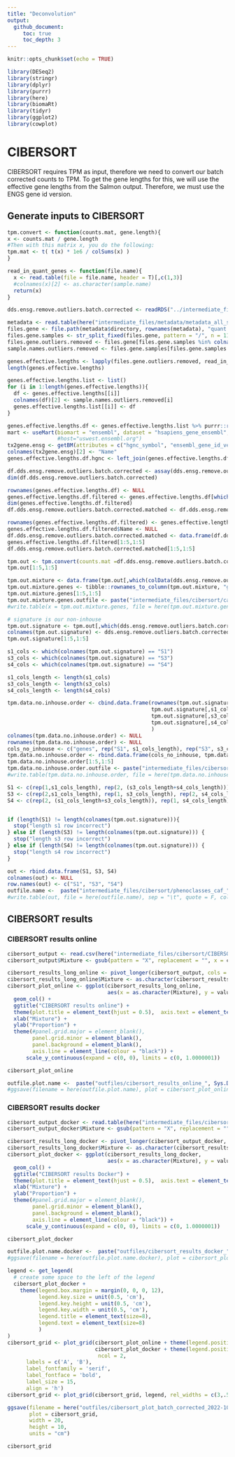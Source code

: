 ```yaml
---
title: "Deconvolution"
output: 
  github_document:
     toc: true
     toc_depth: 3
---
```


```r
knitr::opts_chunk$set(echo = TRUE)
```

```r
library(DESeq2)
library(stringr)
library(dplyr)
library(purrr)
library(here)
library(biomaRt)
library(tidyr)
library(ggplot2)
library(cowplot)
```

# CIBERSORT

CIBERSORT requires TPM as input, therefore we need to convert our batch corrected counts to TPM. To get the gene lengths for this, we will use the effective gene lengths from the Salmon output. Therefore, we must use the ENGS gene id version.

## Generate inputs to CIBERSORT

```r
tpm.convert <- function(counts.mat, gene.length){
x <- counts.mat / gene.length
#Then with this matrix x, you do the following:
tpm.mat <- t( t(x) * 1e6 / colSums(x) )
}

read_in_quant_genes <- function(file.name){
  x <- read.table(file = file.name, header = T)[,c(1,3)]
  #colnames(x)[2] <- as.character(sample.name)
  return(x)
}
```

```r
dds.ensg.remove.outliers.batch.corrected <- readRDS("../intermediate_files/dds_batch_corrected_group_tumor_ensembl_gene_id_version_2022-10-03.Rds")
```

```r
metadata <- read.table(here("intermediate_files/metadata/metadata_all_samples.txt"), row.names = 1, sep = "\t")
files.gene <- file.path(metadata$directory, rownames(metadata), "quant.genes.sf")
files.gene.samples <- str_split_fixed(files.gene, pattern = "/", n = 11)[,10]
files.gene.outliers.removed <- files.gene[files.gene.samples %in% colnames(dds.ensg.remove.outliers.batch.corrected)]
sample.names.outliers.removed <- files.gene.samples[files.gene.samples %in% colnames(dds.ensg.remove.outliers.batch.corrected)]
```

```r
genes.effective.lengths <- lapply(files.gene.outliers.removed, read_in_quant_genes)
length(genes.effective.lengths)

genes.effective.lengths.list <- list()
for (i in 1:length(genes.effective.lengths)){
  df <- genes.effective.lengths[[i]]
  colnames(df)[2] <- sample.names.outliers.removed[i]
  genes.effective.lengths.list[[i]] <- df
}

```

```r
genes.effective.lengths.df <- genes.effective.lengths.list %>% purrr::reduce(inner_join, by = "Name")
mart <- useMart(biomart = "ensembl", dataset = "hsapiens_gene_ensembl", host="https://www.ensembl.org")
                #host="uswest.ensembl.org")
tx2gene.ensg <- getBM(attributes = c("hgnc_symbol", "ensembl_gene_id_version"), mart = mart, useCache = FALSE)
colnames(tx2gene.ensg)[2] <- "Name"
genes.effective.lengths.df.hgnc <- left_join(genes.effective.lengths.df, tx2gene.ensg,by = "Name")
```

```r
df.dds.ensg.remove.outliers.batch.corrected <- assay(dds.ensg.remove.outliers.batch.corrected)[2:nrow(assay(dds.ensg.remove.outliers.batch.corrected)),]
dim(df.dds.ensg.remove.outliers.batch.corrected)
```

```r
rownames(genes.effective.lengths.df) <- NULL
genes.effective.lengths.df.filtered <- genes.effective.lengths.df[which(genes.effective.lengths.df$Name %in% rownames(df.dds.ensg.remove.outliers.batch.corrected)),]
dim(genes.effective.lengths.df.filtered)
df.dds.ensg.remove.outliers.batch.corrected.matched <- df.dds.ensg.remove.outliers.batch.corrected[genes.effective.lengths.df.filtered$Name,]
```

```r
rownames(genes.effective.lengths.df.filtered) <- genes.effective.lengths.df.filtered$Name
genes.effective.lengths.df.filtered$Name <- NULL
df.dds.ensg.remove.outliers.batch.corrected.matched <- data.frame(df.dds.ensg.remove.outliers.batch.corrected.matched)
genes.effective.lengths.df.filtered[1:5,1:5]
df.dds.ensg.remove.outliers.batch.corrected.matched[1:5,1:5]
```

```r
tpm.out <- tpm.convert(counts.mat =df.dds.ensg.remove.outliers.batch.corrected.matched, gene.length = genes.effective.lengths.df.filtered )
tpm.out[1:5,1:5]
```

```r
tpm.out.mixture <- data.frame(tpm.out[,which(colData(dds.ensg.remove.outliers.batch.corrected)$Study == "InHouse")])
tpm.out.mixture.genes <- tibble::rownames_to_column(tpm.out.mixture, "genes")
tpm.out.mixture.genes[1:5,1:5]
tpm.out.mixture.genes.outfile <- paste("intermediate_files/cibersort/caf_tpm_mixture_engs_version_batch_corrected_", Sys.Date(), ".txt", sep = "")
#write.table(x = tpm.out.mixture.genes, file = here(tpm.out.mixture.genes.outfile), sep = "\t", quote = F, row.names = F)
```

```r
# signature is our non-inhouse
tpm.out.signature <- tpm.out[,which(dds.ensg.remove.outliers.batch.corrected$Study != "InHouse")]
colnames(tpm.out.signature) <- dds.ensg.remove.outliers.batch.corrected$Subpopulation[which(dds.ensg.remove.outliers.batch.corrected$Study != "InHouse")]
tpm.out.signature[1:5,1:5]
```

```r
s1_cols <- which(colnames(tpm.out.signature) == "S1")
s3_cols <- which(colnames(tpm.out.signature) == "S3")
s4_cols <- which(colnames(tpm.out.signature) == "S4")

s1_cols_length <- length(s1_cols)
s3_cols_length <- length(s3_cols)
s4_cols_length <- length(s4_cols)
```

```r
tpm.data.no.inhouse.order <- cbind.data.frame(rownames(tpm.out.signature),
                                              tpm.out.signature[,s1_cols],
                                              tpm.out.signature[,s3_cols],
                                              tpm.out.signature[,s4_cols]
                                              )
colnames(tpm.data.no.inhouse.order) <- NULL
rownames(tpm.data.no.inhouse.order) <- NULL
cols_no_inhouse <- c("genes", rep("S1", s1_cols_length), rep("S3", s3_cols_length), rep("S4", s4_cols_length))
tpm.data.no.inhouse.order <- rbind.data.frame(cols_no_inhouse, tpm.data.no.inhouse.order)
tpm.data.no.inhouse.order[1:5,1:5]
tpm.data.no.inhouse.order.outfile <- paste("intermediate_files/cibersort/caf_tpm_for_signature_engs_version_batch_corrected_", Sys.Date(), ".txt", sep = "")
#write.table(tpm.data.no.inhouse.order, file = here(tpm.data.no.inhouse.order.outfile), sep = "\t", quote = F, row.names = F, col.names = F)
```



```r
S1 <- c(rep(1,s1_cols_length), rep(2, (s3_cols_length+s4_cols_length)))
S3 <- c(rep(2,s1_cols_length), rep(1, s3_cols_length), rep(2, s4_cols_length))
S4 <- c(rep(2, (s1_cols_length+s3_cols_length)), rep(1, s4_cols_length))


if (length(S1) != length(colnames(tpm.out.signature))){
  stop("length s1 row incorrect")
} else if (length(S3) != length(colnames(tpm.out.signature))) {
  stop("length s3 row incorrect")
} else if (length(S4) != length(colnames(tpm.out.signature))) {
  stop("length s4 row incorrect")
}

out <- rbind.data.frame(S1, S3, S4)
colnames(out) <- NULL
row.names(out) <- c("S1", "S3", "S4")
outfile.name <-  paste("intermediate_files/cibersort/phenoclasses_caf_", Sys.Date(), ".txt", sep = "")
#write.table(out, file = here(outfile.name), sep = "\t", quote = F, col.names = F)
```

## CIBERSORT results
### CIBERSORT results online

```r
cibersort_output <- read.csv(here("intermediate_files/cibersort/CIBERSORTx_Job14_Results.csv"))
cibersort_output$Mixture <- gsub(pattern = "X", replacement = "", x = cibersort_output$Mixture)
```

```r
cibersort_results_long_online <- pivot_longer(cibersort_output, cols = c(S1, S3, S4), names_to = "Subpopulation")
cibersort_results_long_online$Mixture <- as.character(cibersort_results_long_online$Mixture)
cibersort_plot_online <- ggplot(cibersort_results_long_online, 
                                aes(x = as.character(Mixture), y = value, fill = Subpopulation)) +
  geom_col() + 
  ggtitle("CIBERSORT results online") +   
  theme(plot.title = element_text(hjust = 0.5),  axis.text = element_text(size = 8, angle = 90)) +
  xlab("Mixture") + 
  ylab("Proportion") +
  theme(#panel.grid.major = element_blank(), 
        panel.grid.minor = element_blank(),
        panel.background = element_blank(), 
        axis.line = element_line(colour = "black")) +
      scale_y_continuous(expand = c(0, 0), limits = c(0, 1.0000001)) 
```

```r
cibersort_plot_online
```

```r
outfile.plot.name <-  paste("outfiles/cibersort_results_online_", Sys.Date(), ".png", sep = "")
#ggsave(filename = here(outfile.plot.name), plot = cibersort_plot_online)
```

### CIBERSORT results docker

```r
cibersort_output_docker <- read.table(here("intermediate_files/cibersort/outputs/CIBERSORTx_Results.txt"), header = T)
cibersort_output_docker$Mixture <- gsub(pattern = "X", replacement = "", x = cibersort_output_docker$Mixture)
```

```r
cibersort_results_long_docker <- pivot_longer(cibersort_output_docker, cols = c(S1, S3, S4), names_to = "Subpopulation")
cibersort_results_long_docker$Mixture <- as.character(cibersort_results_long_docker$Mixture)
cibersort_plot_docker <- ggplot(cibersort_results_long_docker, 
                                aes(x = as.character(Mixture), y = value, fill = `Subpopulation`)) +
  geom_col() + 
  ggtitle("CIBERSORT results Docker") +   
  theme(plot.title = element_text(hjust = 0.5),  axis.text = element_text(size = 8, angle = 90)) +
  xlab("Mixture") + 
  ylab("Proportion") +
  theme(#panel.grid.major = element_blank(), 
        panel.grid.minor = element_blank(),
        panel.background = element_blank(), 
        axis.line = element_line(colour = "black")) +
      scale_y_continuous(expand = c(0, 0), limits = c(0, 1.0000001)) 
```

```r
cibersort_plot_docker
```

```r
outfile.plot.name.docker <-  paste("outfiles/cibersort_results_docker_", Sys.Date(), ".png", sep = "")
#ggsave(filename = here(outfile.plot.name.docker), plot = cibersort_plot_docker)
```

```r
legend <- get_legend(
  # create some space to the left of the legend
  cibersort_plot_docker + 
    theme(legend.box.margin = margin(0, 0, 0, 12),
          legend.key.size = unit(0.5, 'cm'),
          legend.key.height = unit(0.5, 'cm'),
          legend.key.width = unit(0.5, 'cm'),
          legend.title = element_text(size=8),
          legend.text = element_text(size=8)
          )
)
cibersort_grid <- plot_grid(cibersort_plot_online + theme(legend.position = "none"),
                            cibersort_plot_docker + theme(legend.position = "none"),
                             ncol = 2,
      labels = c('A', 'B'),
      label_fontfamily = 'serif',
      label_fontface = 'bold',
      label_size = 15,
      align = 'h')
cibersort_grid <- plot_grid(cibersort_grid, legend, rel_widths = c(3,.5))

ggsave(filename = here("outfiles/cibersort_plot_batch_corrected_2022-10-03.png"), 
       plot = cibersort_grid,
       width = 20,
       height = 10,
       units = "cm")
```

```r
cibersort_grid
```